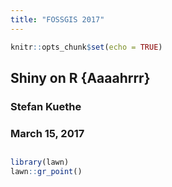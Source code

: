 ```yaml
---
title: "FOSSGIS 2017"
---
```


```r
knitr::opts_chunk$set(echo = TRUE)
```

## Shiny on R \{Aaaahrrr\} {.big}

### Stefan Kuethe

### March 15, 2017

##

```r
library(lawn)
lawn::gr_point()
```
